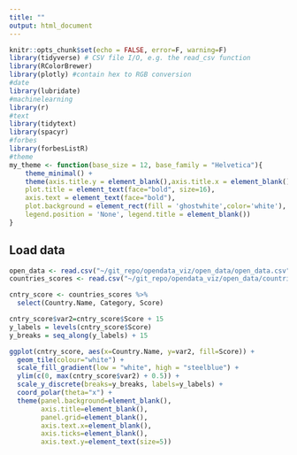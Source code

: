 ```yaml
---
title: ""
output: html_document
---
```


```r
knitr::opts_chunk$set(echo = FALSE, error=F, warning=F)
library(tidyverse) # CSV file I/O, e.g. the read_csv function
library(RColorBrewer)
library(plotly) #contain hex to RGB conversion
#date
library(lubridate)
#machinelearning
library(r)
#text
library(tidytext)
library(spacyr)
#forbes
library(forbesListR)
#theme
my_theme <- function(base_size = 12, base_family = "Helvetica"){
    theme_minimal() +
    theme(axis.title.y = element_blank(),axis.title.x = element_blank(),
    plot.title = element_text(face="bold", size=16),
    axis.text = element_text(face="bold"),
    plot.background = element_rect(fill = 'ghostwhite',color='white'),
    legend.position = 'None', legend.title = element_blank())
}

```

## Load data
```r
open_data <- read.csv("~/git_repo/opendata_viz/open_data/open_data.csv", stringsAsFactors=FALSE)
countries_scores <- read.csv("~/git_repo/opendata_viz/open_data/countries_scores.csv", stringsAsFactors=FALSE)
```

```r
cntry_score <- countries_scores %>% 
  select(Country.Name, Category, Score) 
```


```r
cntry_score$var2=cntry_score$Score + 15
y_labels = levels(cntry_score$Score)
y_breaks = seq_along(y_labels) + 15

ggplot(cntry_score, aes(x=Country.Name, y=var2, fill=Score)) +
  geom_tile(colour="white") +
  scale_fill_gradient(low = "white", high = "steelblue") +
  ylim(c(0, max(cntry_score$var2) + 0.5)) +
  scale_y_discrete(breaks=y_breaks, labels=y_labels) +
  coord_polar(theta="x") +
  theme(panel.background=element_blank(),
        axis.title=element_blank(),
        panel.grid=element_blank(),
        axis.text.x=element_blank(),
        axis.ticks=element_blank(),
        axis.text.y=element_text(size=5))
```

